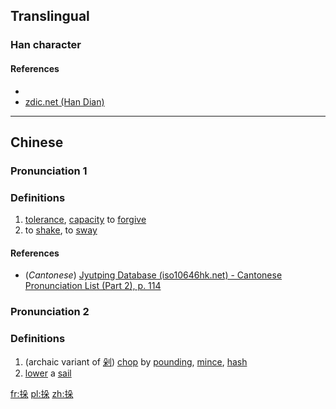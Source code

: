 {{also|挅}}
==Translingual==

===Han character===
{{Han char|rn=64|rad=手|as=06|sn=9|four=|canj=QHND|ids=⿰扌朵}}

====References====
* {{Han ref|kx=0429.170|dkj=12031|hdz=31873.020|uh=6306|ud=25350}}
*[http://www.zdic.net/z/1a/js/6306.htm zdic.net (Han Dian)]

----

==Chinese==
{{zh-forms}}

===Pronunciation 1===
{{zh-pron
|m=duǒ
|c=do2
|mc=y
|oc=y
|ma=
|cat=n,v
}}

===Definitions===

# [[tolerance]], [[capacity]] to [[forgive]]
# to [[shake]], to [[sway]]

====References====
*(''Cantonese'') [http://www.iso10646hk.net/jp/document/download.jsp Jyutping Database (iso10646hk.net) - Cantonese Pronunciation List (Part 2), p. 114]

===Pronunciation 2===
{{zh-pron
|m=duò
|c=
|ma=
|cat=v
}}

===Definitions===

# (archaic variant of [[剁]]) [[chop]] by [[pound]]ing, [[mince]], [[hash]]
# [[lower]] a [[sail]]

[[fr:挆]]
[[pl:挆]]
[[zh:挆]]